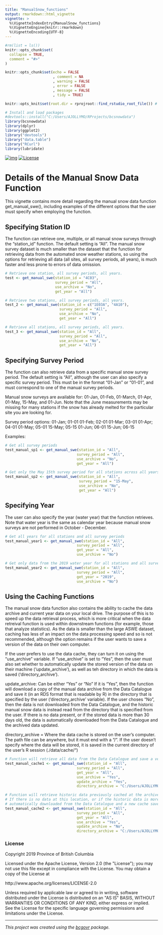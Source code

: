 ```yaml
---
title: "ManualSnow_functions"
output: rmarkdown::html_vignette
vignette: >
  %\VignetteIndexEntry{ManualSnow_functions}
  %\VignetteEngine{knitr::rmarkdown}
  %\VignetteEncoding{UTF-8}
---
```


```r

#rm(list = ls())
knitr::opts_chunk$set(
  collapse = TRUE,
  comment = "#>"
)

knitr::opts_chunk$set(echo = FALSE
                      , comment = NA
                      , warning = FALSE
                      , error = FALSE
                      , message = FALSE
                      , tidy = TRUE)

knitr::opts_knit$set(root.dir = rprojroot::find_rstudio_root_file()) # Ensure that the package will go to the root folder to look for data

# Install and load packages
#devtools::install("C:/Users/AJOLLYMO/RProjects/bcsnowdata")
library(bcsnowdata)
library(dplyr)
library(ggplot2)
library("devtools")
library("data.table")
library("RCurl")
library(lubridate)
```
<!-- badges: start -->
[![img](https://img.shields.io/badge/Lifecycle-Maturing-007EC6)](https://github.com/bcgov/repomountie/blob/master/doc/lifecycle-badges.md)
[![License](https://img.shields.io/badge/License-Apache%202.0-blue.svg)](https://opensource.org/licenses/Apache-2.0) 
<!-- badges: end -->

# Details of the Manual Snow Data Function

This vignette contains more detail regarding the manual snow data function get_manual_swe(), including examples of the different options that the user must specify when employing the function.

## Specifying Station ID

The function can retrieve one, multiple, or all manual snow surveys through the "station_id" function. The default setting is "All". The manual snow survey dataset is much smaller than the dataset that the function for retrieving data from the automated snow weather stations, so using the options for retrieving all data (all sites, all survey periods, all years), is much faster and less prone to errors of data omission.


```r
# Retrieve one station, all survey periods, all years.
test <- get_manual_swe(station_id = "4C03",
                       survey_period = "All",
                       use_archive = "No",
                       get_year = "All") 

# Retrieve two stations, all survey periods, all years.
test_2 <- get_manual_swe(station_id = c("1E03A", "4A10"),
                         survey_period = "All",
                         use_archive = "No",
                         get_year = "All") 

# Retrieve all stations, all survey periods, all years.
test_3 <- get_manual_swe(station_id = "All",
                         survey_period = "All",
                         use_archive = "No",
                         get_year = "All") 
```

## Specifying Survey Period

The function can also retrieve data from a specific manual snow survey period. The default setting is "All", although the user can also specify a specific survey period. This must be in the format "01-Jan" or "01-01", and must correspond to one of the manual survey periods. 

Manual snow surveys are available for: 01-Jan, 01-Feb, 01-March, 01-Apr, 01-May, 15-May, and 01-Jun. Note that the June measurements may be missing for many stations if the snow has already melted for the particular site you are looking for.

Survey period options:
01-Jan; 01-01
01-Feb; 02-01
01-Mar; 03-01
01-Apr; 04-01
01-May; 05-01
15-May; 05-15
01-Jun; 06-01
15-Jun; 06-15

Examples:

```r
# Get all survey periods
test_manual_sp1 <- get_manual_swe(station_id = "All",
                                 survey_period = "All",
                                 use_archive = "No",
                                 get_year = "All")

# Get only the May 15th survey period for all stations across all years.
test_manual_sp2 <- get_manual_swe(station_id = "All",
                                  survey_period = "15-May",
                                  use_archive = "No",
                                  get_year = "All") 
```

## Specifying Year

The user can also specify the year (water year) that the function retrieves. Note that water year is the same as calendar year because manual snow surveys are not performed in October - December.

```r
# Get all years for all stations and all survey periods
test_manual_year1 <- get_manual_swe(station_id = "All",
                                 survey_period = "All",
                                 get_year = "All",
                                 use_archive = "No")

# Get only data from the 2019 water year for all stations and all survey periods
test_manual_year2 <- get_manual_swe(station_id = "All",
                                 survey_period = "All",
                                 get_year = "2019",
                                 use_archive = "No")
```

## Using the Caching Functions

The manual snow data function also contains the ability to cache the data archive and current year data on your local drive. The purpose of this is to speed up the data retrieval process, which is more critical when the data retreival function is used within downstream functions (for example, those that analyze statistics). As the data is smaller than the large ASWE dataset, caching has less of an impact on the data processing speed and so is not recommended, although the option remains if the user wants to save a version of the data on their own computer.

If the user prefers to use the data cache, they can turn it on using the "use_archive" variable. If "use_archive" is set to "Yes", then the user must also set whether to automatically update the stored version of the data on their machine ('update_archive'), as well as teh directory in which the data is saved ('directory_archive').

update_archive: Can be either "Yes" or "No" If it is "Yes", then the function will download a copy of the manual data archive from the Data Catalogue and save it (in an RDS format that is readable by R) in the directory that is specified by the user ('directory_archive' variable). If the user choses "No", then the data is not downloaded from the Data Catalogue, and the historic manual snow data is instead read from the directory that is specified from the user. If there is no data present, or if the stored data is more than 30 days old, the data is automatically downloaded from the Data Catalogue and the archived data updated.

directory_archive = Where the data cache is stored on the user's computer. The path file can be anywhere, but it must end with a "/". If the user doesn't specify where the data will be stored, it is saved in the current directory of the user's R session (./data/cache/")


```r
# Function will retrieve all data from the Data Catalogue and save a version of the historic data at the directory specified.
test_manual_cache1 <- get_manual_swe(station_id = "All",
                                 survey_period = "All",
                                 get_year = "All",
                                 use_archive = "Yes",
                                 update_archive = "Yes",
                                 directory_archive = "C:/Users/AJOLLYMO/RProjects/SnowData_archive/cache/")

# Function will retrieve historic data previously cached at the archive location indicated. 
# If there is no data at this location, or if the historic data is more than 30 days old, it will be  
# automatically downloaded from the Data Catalogue and a new cache saved at the specified location.
test_manual_cache2 <- get_manual_swe(station_id = "All",
                                 survey_period = "All",
                                 get_year = "All",
                                 use_archive = "Yes",
                                 update_archive = "No",
                                 directory_archive = "C:/Users/AJOLLYMO/RProjects/SnowData_archive/cache/")
```
### License

Copyright 2019 Province of British Columbia

Licensed under the Apache License, Version 2.0 (the &quot;License&quot;);
you may not use this file except in compliance with the License.
You may obtain a copy of the License at

http://www.apache.org/licenses/LICENSE-2.0

Unless required by applicable law or agreed to in writing, software distributed under the License is distributed on an &quot;AS IS&quot; BASIS,
WITHOUT WARRANTIES OR CONDITIONS OF ANY KIND, either express or implied.
See the License for the specific language governing permissions and limitations under the License.


---
*This project was created using the [bcgovr](https://github.com/bcgov/bcgovr) package.* 
